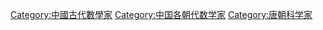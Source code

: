 [[Category:中國古代數學家|Category:中國古代數學家]]
[[Category:中国各朝代数学家|Category:中国各朝代数学家]]
[[Category:唐朝科学家|Category:唐朝科学家]]